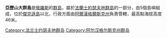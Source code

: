'''亞歷山大群島'''是[[俄羅斯|俄羅斯]]的[[群島|群島]]，屬於[[法蘭士約瑟夫地群島|法蘭士約瑟夫地群島]]的一部分，由5個島嶼組成，位於[[傑克遜島|傑克遜島]]以北，行政方面由[[阿爾漢格爾斯克州|阿爾漢格爾斯克州]]負責管轄，最高點海拔高度46米。

{{Russia-geo-stub}}
[[Category:法兰士约瑟夫地群岛|Category:法兰士约瑟夫地群岛]]
[[Category:阿尔汉格尔斯克州群岛|Category:阿尔汉格尔斯克州群岛]]